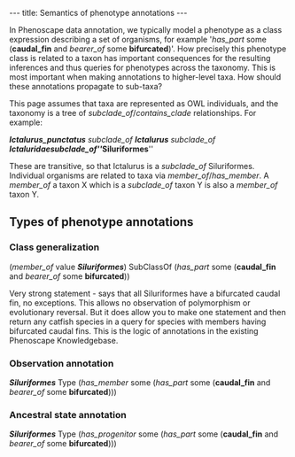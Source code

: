 ---
title: Semantics of phenotype annotations
---

In Phenoscape data annotation, we typically model a phenotype as a class expression describing a set of organisms, for example <nowiki>'</nowiki>''has_part'' some ('''caudal_fin''' and ''bearer_of'' some '''bifurcated''')<nowiki>'</nowiki>. How precisely this phenotype class is related to a taxon has important consequences for the resulting inferences and thus queries for phenotypes across the taxonomy. This is most important when making annotations to higher-level taxa. How should these annotations propagate to sub-taxa?

This page assumes that taxa are represented as OWL individuals, and the taxonomy is a tree of ''subclade_of''/''contains_clade'' relationships. For example:

'''''Ictalurus_punctatus''''' ''subclade_of''  '''''Ictalurus''''' ''subclade_of'' '''''Ictaluridae''''' ''subclade_of'' '''''Siluriformes'''''

These are transitive, so that Ictalurus is a ''subclade_of'' Siluriformes. Individual organisms are related to taxa via ''member_of''/''has_member''. A ''member_of'' a taxon X which is a ''subclade_of'' taxon Y is also a ''member_of'' taxon Y.

==Types of phenotype annotations==

===Class generalization===
(''member_of'' value '''''Siluriformes''''') SubClassOf (''has_part'' some ('''caudal_fin''' and ''bearer_of'' some '''bifurcated'''))

Very strong statement - says that all Siluriformes have a bifurcated caudal fin, no exceptions. This allows no observation of polymorphism or evolutionary reversal. But it does allow you to make one statement and then return any catfish species in a query for species with members having bifurcated caudal fins. This is the logic of annotations in the existing Phenoscape Knowledgebase.

===Observation annotation===
'''''Siluriformes''''' Type (''has_member'' some (''has_part'' some ('''caudal_fin''' and ''bearer_of'' some '''bifurcated''')))

===Ancestral state annotation===
'''''Siluriformes''''' Type (''has_progenitor'' some (''has_part'' some ('''caudal_fin''' and ''bearer_of'' some '''bifurcated''')))